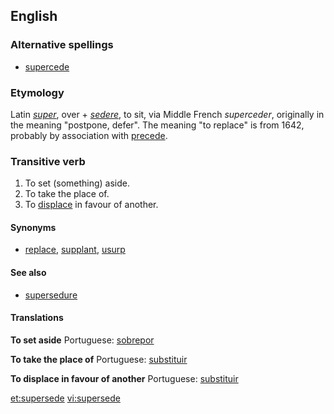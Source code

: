 ==English==
===Alternative spellings===
*[[supercede]]
===Etymology===
Latin ''[[super]]'', over + ''[[sedere]]'', to sit, via Middle French ''superceder'', originally in the meaning "postpone, defer". The meaning "to replace" is from 1642, probably by association with [[precede]].

===Transitive verb===
{{en-verb|supersed|ing}}

# To set (something) aside.
# To take the place of.
# To [[displace]] in favour of another.

====Synonyms====
*[[replace]], [[supplant]], [[usurp]]

====See also====
*[[supersedure]]
====Translations====
'''To set aside'''
{{top}}
{{mid}}
Portuguese: [[sobrepor]]
{{bottom}}

'''To take the place of'''
{{top}}
{{mid}}
Portuguese: [[substituir]]
{{bottom}}

'''To displace in favour of another'''
{{top}}
{{mid}}
Portuguese: [[substituir]]
{{bottom}}

[[et:supersede]]
[[vi:supersede]]